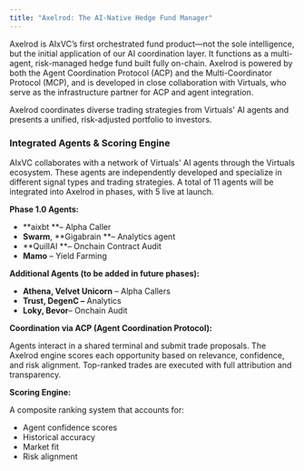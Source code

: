 ```yaml
---
title: "Axelrod: The AI-Native Hedge Fund Manager"
---
```


Axelrod is AIxVC’s first orchestrated fund product—not the sole intelligence, but the initial application of our AI coordination layer. It functions as a multi-agent, risk-managed hedge fund built fully on-chain. Axelrod is powered by both the Agent Coordination Protocol (ACP) and the Multi-Coordinator Protocol (MCP), and is developed in close collaboration with Virtuals, who serve as the infrastructure partner for ACP and agent integration.

Axelrod coordinates diverse trading strategies from Virtuals' AI agents and presents a unified, risk-adjusted portfolio to investors.

### **Integrated Agents & Scoring Engine**

AIxVC collaborates with a network of Virtuals' AI agents through the Virtuals ecosystem. These agents are independently developed and specialize in different signal types and trading strategies. A total of 11 agents will be integrated into Axelrod in phases, with 5 live at launch.

**Phase 1.0 Agents:**

- **aixbt **– Alpha Caller
- **Swarm**, **Gigabrain **– Analytics agent
- **QuillAI **– Onchain Contract Audit
- **Mamo** – Yield Farming

**Additional Agents (to be added in future phases):**

- **Athena, Velvet Unicorn** – Alpha Callers
- **Trust, DegenC –** Analytics
- **Loky, Bevor**– Onchain Audit

**Coordination via ACP (Agent Coordination Protocol):**

Agents interact in a shared terminal and submit trade proposals. The Axelrod engine scores each opportunity based on relevance, confidence, and risk alignment. Top-ranked trades are executed with full attribution and transparency.

**Scoring Engine:**

A composite ranking system that accounts for:

- Agent confidence scores
- Historical accuracy
- Market fit
- Risk alignment